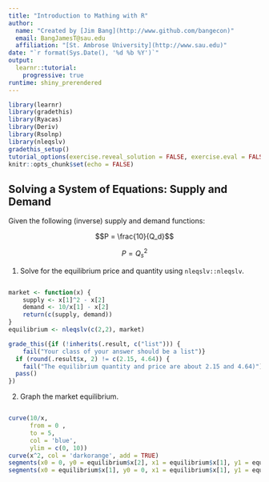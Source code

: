 ```yaml
---
title: "Introduction to Mathing with R"
author: 
  name: "Created by [Jim Bang](http://www.github.com/bangecon)"
  email: BangJamesT@sau.edu
  affiliation: "[St. Ambrose University](http://www.sau.edu)"
date: "`r format(Sys.Date(), '%d %b %Y')`"
output: 
  learnr::tutorial: 
    progressive: true
runtime: shiny_prerendered
---
```


<style type="text/css">
#doc-metadata {
  margin-bottom: 10px;
  font-size: 0.8em;
}
</style>

```r
library(learnr)
library(gradethis)
library(Ryacas)
library(Deriv)
library(Rsolnp)
library(nleqslv)
gradethis_setup()
tutorial_options(exercise.reveal_solution = FALSE, exercise.eval = FALSE, exercise.checker = gradethis_exercise_checker)
knitr::opts_chunk$set(echo = FALSE)
```

## Solving a System of Equations: Supply and Demand

Given the following (inverse) supply and demand functions: 

$$P = \frac{10}{Q_d}$$

$$P = Q_s^2$$

1. Solve for the equilibrium price and quantity using `nleqslv::nleqslv`. 

```r

```

```r
market <- function(x) {
    supply <- x[1]^2 - x[2]
    demand <- 10/x[1] - x[2]
    return(c(supply, demand))
}
equilibrium <- nleqslv(c(2,2), market)
```

```r
grade_this({if (!inherits(.result, c("list"))) {
    fail("Your class of your answer should be a list")}
  if (round(.result$x, 2) != c(2.15, 4.64)) { 
    fail("The equilibrium quantity and price are about 2.15 and 4.64)") }
  pass()
})
```

2. Graph the market equilibrium. 

```r

```

```r
curve(10/x,
      from = 0 ,
      to = 5,
      col = 'blue',
      ylim = c(0, 10))
curve(x^2, col = 'darkorange', add = TRUE)
segments(x0 = 0, y0 = equilibrium$x[2], x1 = equilibrium$x[1], y1 = equilibrium$x[2])
segments(x0 = equilibrium$x[1], y0 = 0, x1 = equilibrium$x[1], y1 = equilibrium$x[2])
```

```r

```

